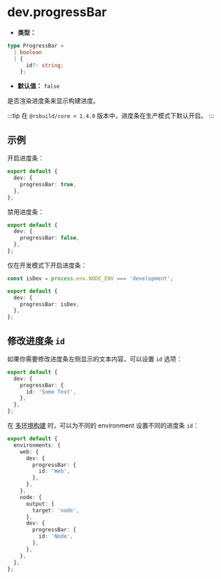 # dev.progressBar

- **类型：**

```ts
type ProgressBar =
  | boolean
  | {
      id?: string;
    };
```

- **默认值：** `false`

是否渲染进度条来显示构建进度。

:::tip
在 `@rsbuild/core < 1.4.0` 版本中，进度条在生产模式下默认开启。
:::

## 示例

开启进度条：

```ts title="rsbuild.config.ts"
export default {
  dev: {
    progressBar: true,
  },
};
```

禁用进度条：

```ts title="rsbuild.config.ts"
export default {
  dev: {
    progressBar: false,
  },
};
```

仅在开发模式下开启进度条：

```ts title="rsbuild.config.ts"
const isDev = process.env.NODE_ENV === 'development';

export default {
  dev: {
    progressBar: isDev,
  },
};
```

## 修改进度条 `id`

如果你需要修改进度条左侧显示的文本内容，可以设置 `id` 选项：

```ts title="rsbuild.config.ts"
export default {
  dev: {
    progressBar: {
      id: 'Some Text',
    },
  },
};
```

在 [多环境构建](/guide/advanced/environments) 时，可以为不同的 environment 设置不同的进度条 `id`：

```ts title="rsbuild.config.ts"
export default {
  environments: {
    web: {
      dev: {
        progressBar: {
          id: 'Web',
        },
      },
    },
    node: {
      output: {
        target: 'node',
      },
      dev: {
        progressBar: {
          id: 'Node',
        },
      },
    },
  },
};
```
